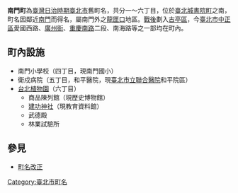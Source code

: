 {{Notability Unreferenced |time=2019-07-14T20:06:54+00:00}}
{{japanese|japanese=南門町|kana=なんもんちょう|romaji=Nanmonchō}}

'''南門町'''為[[臺灣|臺灣]][[台灣日治時期|日治時期]][[臺北市_(州轄市)|臺北市]]舊町名，共分一～六丁目，位於[[臺北城|臺北城]][[書院町|書院町]]之南，町名因鄰近[[臺北府城南門|南門]]而得名，屬南門外之[[龍匣口|龍匣口]]地區。[[臺灣戰後時期|戰後]]劃入[[古亭區|古亭區]]，今[[臺北市|臺北市]][[中正區_(臺北市)|中正區]]愛國西路、[[廣州街_(台北市)|廣州街]]、[[重慶南路_(臺北市)|重慶南路]]二段、南海路等之一部均在町內。

==町內設施==
*南門小學校（四丁目，現南門國小）
*衛戍病院（五丁目，和平醫院，現[[臺北市立聯合醫院|臺北市立聯合醫院]]和平院區）
*[[台北植物園|台北植物園]]（六丁目）
**商品陳列館（現歷史博物館）
**[[建功神社|建功神社]]（現教育資料館）
**武德殿
**林業試驗所

==參見==
*[[町名改正|町名改正]]

{{台北市舊町名}}

[[Category:臺北市町名|Category:臺北市町名]]